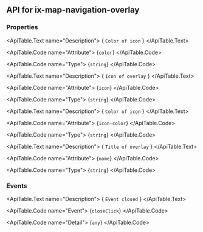 
## API for ix-map-navigation-overlay

### Properties

<ApiTable id="property-color">
  <ApiTable.PropertyHeader name="color" singleFramework="">
      <DeprecatedTag message={`since 2.1.0. Use \`icon-color\``} />
  </ApiTable.PropertyHeader>

  <ApiTable.Text name="Description">
    { `Color of icon` }
  </ApiTable.Text>

  <ApiTable.Code name="Attribute">
    {`color`}
  </ApiTable.Code>

  <ApiTable.Code name="Type">
   {`string`}
  </ApiTable.Code>


</ApiTable>
<ApiTable id="property-icon">
  <ApiTable.PropertyHeader name="icon" singleFramework="">
  </ApiTable.PropertyHeader>

  <ApiTable.Text name="Description">
    { `Icon of overlay` }
  </ApiTable.Text>

  <ApiTable.Code name="Attribute">
    {`icon`}
  </ApiTable.Code>

  <ApiTable.Code name="Type">
   {`string`}
  </ApiTable.Code>


</ApiTable>
<ApiTable id="property-iconColor">
  <ApiTable.PropertyHeader name="iconColor" singleFramework="">
  </ApiTable.PropertyHeader>

  <ApiTable.Text name="Description">
    { `Color of icon` }
  </ApiTable.Text>

  <ApiTable.Code name="Attribute">
    {`icon-color`}
  </ApiTable.Code>

  <ApiTable.Code name="Type">
   {`string`}
  </ApiTable.Code>


</ApiTable>
<ApiTable id="property-name">
  <ApiTable.PropertyHeader name="name" singleFramework="">
  </ApiTable.PropertyHeader>

  <ApiTable.Text name="Description">
    { `Title of overlay` }
  </ApiTable.Text>

  <ApiTable.Code name="Attribute">
    {`name`}
  </ApiTable.Code>

  <ApiTable.Code name="Type">
   {`string`}
  </ApiTable.Code>


</ApiTable>


### Events

<ApiTable id="event-closeClick">
  <ApiTable.EventHeader name="closeClick">
  </ApiTable.EventHeader>

  <ApiTable.Text name="Description">
    { `Event closed` }
  </ApiTable.Text>

  <ApiTable.Code name="Event">
    {`closeClick`}
  </ApiTable.Code>

  <ApiTable.Code name="Detail">
    {`any`}
  </ApiTable.Code>
</ApiTable>


